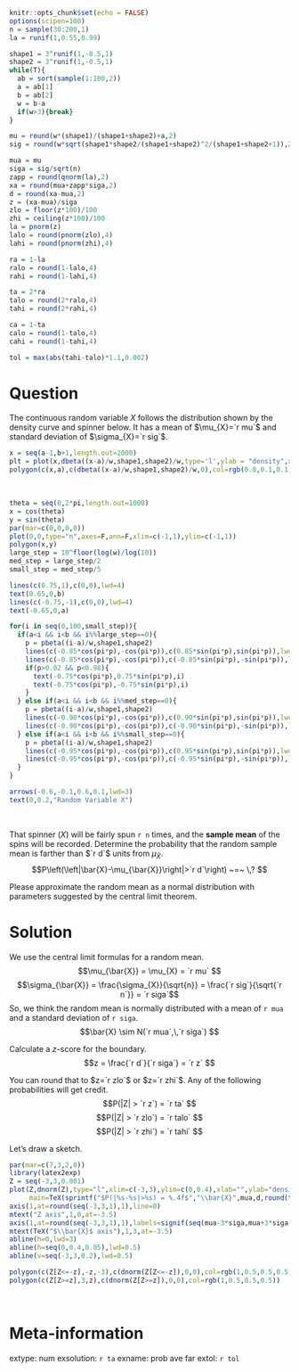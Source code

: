 ```r
knitr::opts_chunk$set(echo = FALSE)
options(scipen=100)
n = sample(30:200,1)
la = runif(1,0.55,0.99)

shape1 = 3^runif(1,-0.5,1)
shape2 = 3^runif(1,-0.5,1)
while(T){
  ab = sort(sample(1:100,2))
  a = ab[1]
  b = ab[2]
  w = b-a
  if(w>3){break}
}

mu = round(w*(shape1)/(shape1+shape2)+a,2)
sig = round(w*sqrt(shape1*shape2/(shape1+shape2)^2/(shape1+shape2+1)),2)

mua = mu
siga = sig/sqrt(n)
zapp = round(qnorm(la),2)
xa = round(mua+zapp*siga,2)
d = round(xa-mua,2)
z = (xa-mua)/siga
zlo = floor(z*100)/100
zhi = ceiling(z*100)/100
la = pnorm(z)
lalo = round(pnorm(zlo),4)
lahi = round(pnorm(zhi),4)

ra = 1-la
ralo = round(1-lalo,4)
rahi = round(1-lahi,4)

ta = 2*ra
talo = round(2*ralo,4)
tahi = round(2*rahi,4)

ca = 1-ta
calo = round(1-talo,4)
cahi = round(1-tahi,4)

tol = max(abs(tahi-talo)*1.1,0.002)
```

Question
========

The continuous random variable $X$ follows the distribution shown by the density curve and spinner below. It has a mean of $\mu_{X}=`r mu`$ and standard deviation of $\sigma_{X}=`r sig`$.

```r
x = seq(a-1,b+1,length.out=2000)
plt = plot(x,dbeta((x-a)/w,shape1,shape2)/w,type='l',ylab = "density",xlab="X")
polygon(c(x,a),c(dbeta((x-a)/w,shape1,shape2)/w,0),col=rgb(0.8,0.1,0.1,0.5))
```
\

```r
theta = seq(0,2*pi,length.out=1000)
x = cos(theta)
y = sin(theta)
par(mar=c(0,0,0,0))
plot(0,0,type="n",axes=F,ann=F,xlim=c(-1,1),ylim=c(-1,1))
polygon(x,y)
large_step = 10^floor(log(w)/log(10))
med_step = large_step/2
small_step = med_step/5

lines(c(0.75,1),c(0,0),lwd=4)
text(0.65,0,b)
lines(c(-0.75,-1),c(0,0),lwd=4)
text(-0.65,0,a)

for(i in seq(0,100,small_step)){
  if(a<i && i<b && i%%large_step==0){
    p = pbeta((i-a)/w,shape1,shape2)
    lines(c(-0.85*cos(pi*p),-cos(pi*p)),c(0.85*sin(pi*p),sin(pi*p)),lwd=2)
    lines(c(-0.85*cos(pi*p),-cos(pi*p)),c(-0.85*sin(pi*p),-sin(pi*p)),lwd=2)
    if(p>0.02 && p<0.98){
      text(-0.75*cos(pi*p),0.75*sin(pi*p),i)
      text(-0.75*cos(pi*p),-0.75*sin(pi*p),i)
    }
  } else if(a<i && i<b && i%%med_step==0){
    p = pbeta((i-a)/w,shape1,shape2)
    lines(c(-0.90*cos(pi*p),-cos(pi*p)),c(0.90*sin(pi*p),sin(pi*p)),lwd=1)
    lines(c(-0.90*cos(pi*p),-cos(pi*p)),c(-0.90*sin(pi*p),-sin(pi*p)),lwd=1)
  } else if(a<i && i<b && i%%small_step==0){
    p = pbeta((i-a)/w,shape1,shape2)
    lines(c(-0.95*cos(pi*p),-cos(pi*p)),c(0.95*sin(pi*p),sin(pi*p)),lwd=1)
    lines(c(-0.95*cos(pi*p),-cos(pi*p)),c(-0.95*sin(pi*p),-sin(pi*p)),lwd=1)
  }
}

arrows(-0.6,-0.1,0.6,0.1,lwd=3)
text(0,0.2,"Random Variable X")
```
\

That spinner ($X$) will be fairly spun `r n` times, and the **sample mean** of the spins will be recorded. Determine the probability that the random sample mean is farther than $`r d`$ units from $\mu_{\bar{X}}$.
$$P\left(\left|\bar{X}-\mu_{\bar{X}}\right|>`r d`\right) ~=~ \,? $$

Please approximate the random mean as a normal distribution with parameters suggested by the central limit theorem.


Solution
========

We use the central limit formulas for a random mean.
$$\mu_{\bar{X}} = \mu_{X} = `r mu` $$
$$\sigma_{\bar{X}} = \frac{\sigma_{X}}{\sqrt{n}} = \frac{`r sig`}{\sqrt{`r n`}} = `r siga`$$
So, we think the random mean is normally distributed with a mean of `r mua` and a standard deviation of `r siga`.
$$\bar{X} \sim N(`r mua`,\,`r siga`) $$

Calculate a $z$-score for the boundary.
$$z = \frac{`r d`}{`r siga`} = `r z` $$

You can round that to $z=`r zlo`$ or $z=`r zhi`$. Any of the following probabilities will get credit.
$$P(|Z| > `r z`) = `r ta` $$
$$P(|Z| >  `r zlo`) = `r talo` $$
$$P(|Z| >  `r zhi`) = `r tahi` $$


Let's draw a sketch.

```r
par(mar=c(7,3,2,0))
library(latex2exp)
Z = seq(-3,3,0.001)
plot(Z,dnorm(Z),type="l",xlim=c(-3,3),ylim=c(0,0.4),xlab="",ylab="density",axes=F,lwd=3,
     main=TeX(sprintf("$P(|%s-%s|>%s) = %.4f$","\\bar{X}",mua,d,round(ta,4))))
axis(1,at=round(seq(-3,3,1),1),line=0)
mtext("Z axis",1,0,at=-3.5)
axis(1,at=round(seq(-3,3,1),1),labels=signif(seq(mua-3*siga,mua+3*siga,length.out=7),4),line=3)
mtext(TeX("$\\bar{X}$ axis"),1,3,at=-3.5)
abline(h=0,lwd=3)
abline(h=seq(0,0.4,0.05),lwd=0.5)
abline(v=seq(-3,3,0.2),lwd=0.5)

polygon(c(Z[Z<=-z],-z,-3),c(dnorm(Z[Z<=-z]),0,0),col=rgb(1,0.5,0.5,0.5))
polygon(c(Z[Z>=z],3,z),c(dnorm(Z[Z>=z]),0,0),col=rgb(1,0.5,0.5,0.5))
```
\



Meta-information
================
extype: num
exsolution: `r ta`
exname: prob ave far
extol: `r tol`
